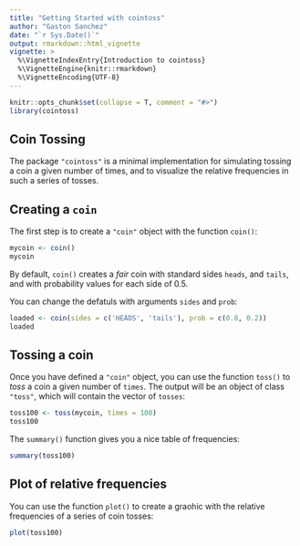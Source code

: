 ```yaml
---
title: "Getting Started with cointoss"
author: "Gaston Sanchez"
date: "`r Sys.Date()`"
output: rmarkdown::html_vignette
vignette: >
  %\VignetteIndexEntry{Introduction to cointoss}
  %\VignetteEngine{knitr::rmarkdown}
  %\VignetteEncoding{UTF-8}
---
```


```r
knitr::opts_chunk$set(collapse = T, comment = "#>")
library(cointoss)
```

## Coin Tossing

The package `"cointoss"` is a minimal implementation for simulating tossing
a coin a given number of times, and to visualize the relative frequencies
in such a series of tosses.


## Creating a `coin`

The first step is to create a `"coin"` object with the function `coin()`:

```r
mycoin <- coin()
mycoin
```

By default, `coin()` creates a _fair_ coin with standard sides `heads`, and 
`tails`, and with probability values for each side of 0.5.

You can change the defatuls with arguments `sides` and `prob`:

```r
loaded <- coin(sides = c('HEADS', 'tails'), prob = c(0.8, 0.2))
loaded
```


## Tossing a coin

Once you have defined a `"coin"` object, you can use the function `toss()` to
_toss_ a coin a given number of `times`. The output will be an object of class 
`"toss"`, which will contain the vector of `tosses`:

```r
toss100 <- toss(mycoin, times = 100)
toss100
```

The `summary()` function gives you a nice table of frequencies:
```r
summary(toss100)
```


## Plot of relative frequencies

You can use the function `plot()` to create a graohic with the relative 
frequencies of a series of coin tosses:

```r
plot(toss100)
```
